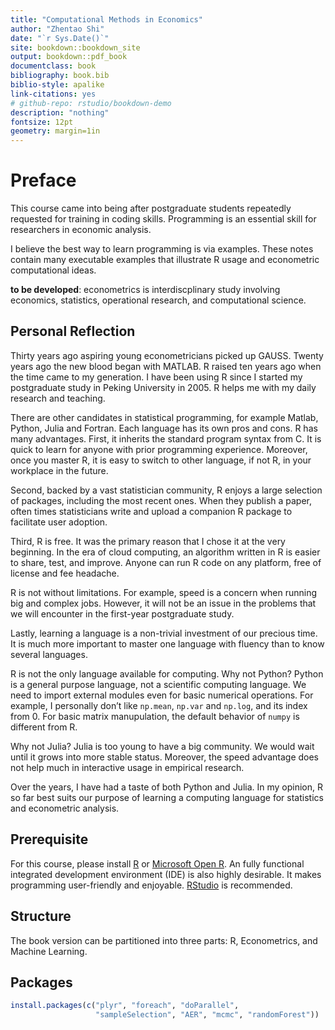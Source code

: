 ```yaml
---
title: "Computational Methods in Economics"
author: "Zhentao Shi"
date: "`r Sys.Date()`"
site: bookdown::bookdown_site
output: bookdown::pdf_book
documentclass: book
bibliography: book.bib
biblio-style: apalike
link-citations: yes
# github-repo: rstudio/bookdown-demo
description: "nothing"
fontsize: 12pt
geometry: margin=1in
---
```


# Preface {-}

This course came into being after postgraduate students repeatedly requested for training in coding skills.
Programming is an essential skill for researchers in economic analysis.

I believe the best way to learn programming is via examples. These notes contain many executable  examples that illustrate R usage and econometric computational ideas.


**to be developed**: econometrics is interdiscplinary study involving economics, statistics, operational research, and computational science.


## Personal Reflection {-}

Thirty years ago aspiring young econometricians picked up GAUSS.
Twenty years ago the new blood began with MATLAB.
R raised ten years ago when the time came to my generation.
I have been using R since I started my postgraduate study in Peking University in 2005. 
R helps me with my daily research and teaching.

There are other candidates in statistical programming, for example Matlab, Python, Julia and Fortran.
Each language has its own pros and cons.
R has many advantages.
First, it inherits the standard program syntax from C. It is quick to learn for anyone with prior programming experience.
Moreover, once you master R, it is easy to switch to other language, if not R, in your workplace in the future.

Second, backed by a vast statistician community, R enjoys a large selection of packages, including the most recent ones.
When they publish a paper, often times statisticians write and upload a companion R package to facilitate user adoption.

Third, R is free.
It was the primary reason that I chose it at the very beginning.
In the era of cloud computing, an algorithm written in R is easier to share, test, and improve.
Anyone can run R code on any platform, free of license and fee headache.

R is not without limitations. For example, speed is a concern when running big and complex jobs.
However, it will not be an issue in the problems that we will encounter in the first-year postgraduate study.

Lastly, learning a language is a non-trivial investment of our precious time.
It is much more important to master one language with fluency than to know several languages.

R is not the only language available for computing. Why not Python? 
Python is a general purpose language, not a scientific computing language. 
We need to import external modules even for basic numerical operations.
For example, I personally don't like `np.mean`, `np.var` and `np.log`, and its index from 0.
For basic matrix manupulation, the default behavior of `numpy` is different from R.

Why not Julia? Julia is too young to have a big community. 
We would wait until it grows into more stable status. 
Moreover, the speed advantage does not help much in interactive usage in empirical research.

Over the years, I have had a taste of both Python and Julia. 
In my opinion, R so far best suits our purpose of learning a computing language for statistics and econometric analysis.

## Prerequisite {-}

For this course, please install [R](http://www.r-project.org/) or  [Microsoft Open R](https://mran.microsoft.com/open).
An fully functional integrated development environment (IDE) is also highly desirable.
It makes programming user-friendly and enjoyable.
[RStudio](http://www.rstudio.com/) is recommended.

## Structure {-}

The book version can be partitioned into three parts: R, Econometrics, and Machine Learning.


## Packages {-}

```r
install.packages(c("plyr", "foreach", "doParallel", 
                   "sampleSelection", "AER", "mcmc", "randomForest"))
```

